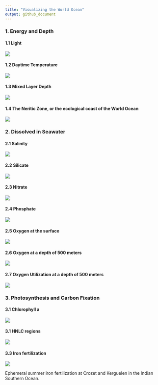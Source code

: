 ```yaml
---
title: "Visualizing the World Ocean"
output: github_document
---
```


### 1. Energy and Depth

#### 1.1 Light
![](https://raw.githubusercontent.com/dirediredock/Ocean_Maps/master/LightGIF.gif)

#### 1.2 Daytime Temperature
![](https://raw.githubusercontent.com/dirediredock/Ocean_Maps/master/DayTemperatureGIF.gif)

#### 1.3 Mixed Layer Depth
![](https://raw.githubusercontent.com/dirediredock/Ocean_Maps/master/MixedLayerDepthGIF.gif)

#### 1.4 The Neritic Zone, or the ecological coast of the World Ocean
![](https://raw.githubusercontent.com/dirediredock/Ocean_Maps/master/NeriticZone.png)

### 2. Dissolved in Seawater

#### 2.1 Salinity
![](https://raw.githubusercontent.com/dirediredock/Ocean_Maps/master/SalinityGIF.gif)

#### 2.2 Silicate
![](https://raw.githubusercontent.com/dirediredock/Ocean_Maps/master/SilicateGIF.gif)

#### 2.3 Nitrate
![](https://raw.githubusercontent.com/dirediredock/Ocean_Maps/master/NitrateGIF.gif)

#### 2.4 Phosphate
![](https://raw.githubusercontent.com/dirediredock/Ocean_Maps/master/PhosphateGIF.gif)

#### 2.5 Oxygen at the surface
![](https://raw.githubusercontent.com/dirediredock/Ocean_Maps/master/SurfaceOxygenGIF.gif)

#### 2.6 Oxygen at a depth of 500 meters 
![](https://raw.githubusercontent.com/dirediredock/Ocean_Maps/master/500deepOxygenGIF.gif)

#### 2.7 Oxygen Utilization at a depth of 500 meters 
![](https://raw.githubusercontent.com/dirediredock/Ocean_Maps/master/500depthRespirationGIF.gif)

### 3. Photosynthesis and Carbon Fixation

#### 3.1 Chlorophyll a
![](https://raw.githubusercontent.com/dirediredock/Ocean_Maps/master/ChlorophyllGIF.gif)

#### 3.1 HNLC regions
![](https://raw.githubusercontent.com/dirediredock/Ocean_Maps/master/HNLC.gif)

#### 3.3 Iron fertilization
![](https://raw.githubusercontent.com/dirediredock/Ocean_Maps/master/KerguelenGIF.gif)

Ephemeral summer iron fertilization at Crozet and Kerguelen in the Indian Southern Ocean.

